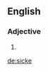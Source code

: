 ==English==

===Adjective===
{{head|en|adjective}}

# {{obsolete spelling of|sick|lang=en}}

[[de:sicke]]